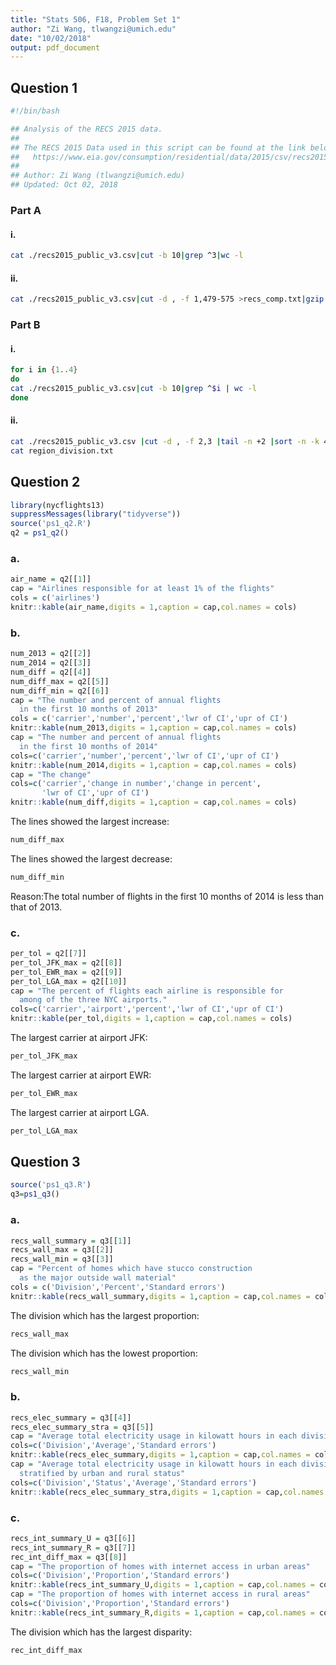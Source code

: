 ---
title: "Stats 506, F18, Problem Set 1"
author: "Zi Wang, tlwangzi@umich.edu"
date: "10/02/2018"
output: pdf_document
---
## Question 1

```{bash setup_q1, echo=FALSE}
#!/bin/bash

## Analysis of the RECS 2015 data.
##
## The RECS 2015 Data used in this script can be found at the link below:
##   https://www.eia.gov/consumption/residential/data/2015/csv/recs2015_public_v3.csv
##
## Author: Zi Wang (tlwangzi@umich.edu)
## Updated: Oct 02, 2018
```

### Part A

#### i.
```{bash q1Ai}
cat ./recs2015_public_v3.csv|cut -b 10|grep ^3|wc -l
```

#### ii.
```{bash q1Aii}
cat ./recs2015_public_v3.csv|cut -d , -f 1,479-575 >recs_comp.txt|gzip recs_comp.txt
```


### Part B
#### i.
```{bash q1Bi, echo=FALSE}
for i in {1..4}
do
cat ./recs2015_public_v3.csv|cut -b 10|grep ^$i | wc -l
done
```

#### ii.
```{bash q1Bii, echo=FALSE}
cat ./recs2015_public_v3.csv |cut -d , -f 2,3 |tail -n +2 |sort -n -k 4 -t'"'|uniq   > region_division.txt
cat region_division.txt
```

\pagebreak

## Question 2 

```{r setup_q2, echo = FALSE, include = FALSE}
library(nycflights13)
suppressMessages(library("tidyverse"))
source('ps1_q2.R')
q2 = ps1_q2()
```

### a.

```{r q2a, echo = FALSE, fig.height = 4, fig.cap = cap}
air_name = q2[[1]]
cap = "Airlines responsible for at least 1% of the flights"
cols = c('airlines')
knitr::kable(air_name,digits = 1,caption = cap,col.names = cols)
```

### b.
```{r q2b, echo = FALSE, fig.height = 4, fig.cap = cap}
num_2013 = q2[[2]]
num_2014 = q2[[3]]
num_diff = q2[[4]]
num_diff_max = q2[[5]]
num_diff_min = q2[[6]]
cap = "The number and percent of annual flights 
  in the first 10 months of 2013"
cols = c('carrier','number','percent','lwr of CI','upr of CI')
knitr::kable(num_2013,digits = 1,caption = cap,col.names = cols)
cap = "The number and percent of annual flights 
  in the first 10 months of 2014"
cols=c('carrier','number','percent','lwr of CI','upr of CI')
knitr::kable(num_2014,digits = 1,caption = cap,col.names = cols)
cap = "The change"
cols=c('carrier','change in number','change in percent',
       'lwr of CI','upr of CI')
knitr::kable(num_diff,digits = 1,caption = cap,col.names = cols)
```

The lines showed the largest increase:
```{r increase, echo = FALSE}
num_diff_max
```
The lines showed the largest decrease:
```{r decrease, echo = FALSE}
num_diff_min
```

Reason:The total number of flights in the first 10 months of 2014 
  is less than that of 2013.


### c.
```{r q2c, echo = FALSE, fig.height = 4, fig.cap = cap}
per_tol = q2[[7]]
per_tol_JFK_max = q2[[8]]
per_tol_EWR_max = q2[[9]]
per_tol_LGA_max = q2[[10]]
cap = "The percent of flights each airline is responsible for 
  among of the three NYC airports."
cols=c('carrier','airport','percent','lwr of CI','upr of CI')
knitr::kable(per_tol,digits = 1,caption = cap,col.names = cols)
```

The largest carrier at airport JFK:
```{r JFK, echo = FALSE}
per_tol_JFK_max
```
The largest carrier at airport EWR:
```{r EWR, echo = FALSE}
per_tol_EWR_max
```
The largest carrier at airport LGA.
```{r LGA, echo = FALSE}
per_tol_LGA_max
```

\pagebreak
## Question 3

``` {r setup_q3, echo = FALSE, include = FALSE}
source('ps1_q3.R')
q3=ps1_q3()
```

### a. 
```{r q3a, echo = FALSE, fig.height = 4, fig.cap = cap}
recs_wall_summary = q3[[1]]
recs_wall_max = q3[[2]]
recs_wall_min = q3[[3]]
cap = "Percent of homes which have stucco construction 
  as the major outside wall material"
cols = c('Division','Percent','Standard errors')
knitr::kable(recs_wall_summary,digits = 1,caption = cap,col.names = cols)
```

The division which has the largest proportion:
```{r largest, echo = FALSE}
recs_wall_max
```
The division which has the lowest proportion:
```{r lowest, echo = FALSE}
recs_wall_min
```


### b.
```{r q3b, echo = FALSE, fig.height = 4, fig.cap = cap}
recs_elec_summary = q3[[4]]
recs_elec_summary_stra = q3[[5]]
cap = "Average total electricity usage in kilowatt hours in each division"
cols=c('Division','Average','Standard errors')
knitr::kable(recs_elec_summary,digits = 1,caption = cap,col.names = cols)
cap = "Average total electricity usage in kilowatt hours in each division 
  stratified by urban and rural status"
cols=c('Division','Status','Average','Standard errors')
knitr::kable(recs_elec_summary_stra,digits = 1,caption = cap,col.names = cols)
```


### c.
```{r q3c, echo = FALSE, fig.height = 4, fig.cap = cap}
recs_int_summary_U = q3[[6]]
recs_int_summary_R = q3[[7]]
rec_int_diff_max = q3[[8]]
cap = "The proportion of homes with internet access in urban areas"
cols=c('Division','Proportion','Standard errors')
knitr::kable(recs_int_summary_U,digits = 1,caption = cap,col.names = cols)
cap = "The proportion of homes with internet access in rural areas"
cols=c('Division','Proportion','Standard errors')
knitr::kable(recs_int_summary_R,digits = 1,caption = cap,col.names = cols)
```

The division which has the largest disparity:
```{r disparity, echo = FALSE}
rec_int_diff_max
```
